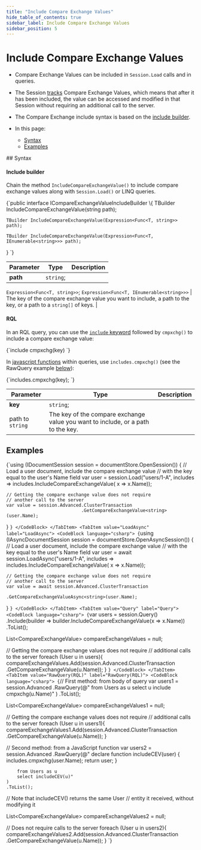 ---
title: "Include Compare Exchange Values"
hide_table_of_contents: true
sidebar_label: Include Compare Exchange Values
sidebar_position: 5
---




# Include Compare Exchange Values
<LanguageSwitcher supportedLanguages={supportedLanguages} />
<LanguageContent language="csharp">

<Admonition type="note" title="Note">

* Compare Exchange Values can be included in `Session.Load` calls and in queries.  

* The Session [tracks](../../../client-api/session/what-is-a-session-and-how-does-it-work.mdx#tracking-changes) 
Compare Exchange Values, which means that after it has been included, the value can 
be accessed and modified in that Session without requiring an additional call to 
the server.  

* The Compare Exchange include syntax is based on the [include builder](../../../client-api/how-to/handle-document-relationships.mdx#includes).  

* In this page:  
  * [Syntax](../../../client-api/operations/compare-exchange/include-compare-exchange.mdx#syntax)  
  * [Examples](../../../client-api/operations/compare-exchange/include-compare-exchange.mdx#examples)  

</Admonition>
## Syntax

#### Include builder

Chain the method `IncludeCompareExchangeValue()` to include compare exchange values 
along with `Session.Load()` or LINQ queries.  

<TabItem value="include_builder" label="include_builder">
<CodeBlock language="csharp">
{`public interface ICompareExchangeValueIncludeBuilder<T, out TBuilder>
\{
    TBuilder IncludeCompareExchangeValue(string path);

    TBuilder IncludeCompareExchangeValue(Expression<Func<T, string>> path);

    TBuilder IncludeCompareExchangeValue(Expression<Func<T, IEnumerable<string>>> path);
\}
`}
</CodeBlock>
</TabItem>

| Parameter | Type | Description |
| - | - | - |
| **path** | `string`;
`Expression<Func<T, string>>`;
`Expression<Func<T, IEnumerable<string>>>` | The key of the compare exchange value you want to include, a path to the key, or a path to a `string[]` of keys. |

#### RQL

In an RQL query, you can use the [`include` keyword](../../../client-api/session/querying/what-is-rql.mdx#include) 
followed by `cmpxchg()` to include a compare exchange value:  

<TabItem value="sql" label="sql">
<CodeBlock language="sql">
{`include cmpxchg(key)
`}
</CodeBlock>
</TabItem>

In [javascript functions](../../../client-api/session/querying/what-is-rql.mdx#declare) within queries, 
use `includes.cmpxchg()` (see the RawQuery example 
[below](../../../client-api/operations/compare-exchange/include-compare-exchange.mdx#examples)):  

<TabItem value="javascript" label="javascript">
<CodeBlock language="javascript">
{`includes.cmpxchg(key);
`}
</CodeBlock>
</TabItem>

| Parameter | Type | Description |
| - | - | - |
| **key** | `string`;
path to `string` | The key of the compare exchange value you want to include, or a path to the key. |



## Examples

<Tabs groupId='languageSyntax'>
<TabItem value="Load" label="Load">
<CodeBlock language="csharp">
{`using (IDocumentSession session = documentStore.OpenSession())
{
    // Load a user document, include the compare exchange value
    // with the key equal to the user's Name field
    var user = session.Load<User>("users/1-A", 
                                  includes => includes.IncludeCompareExchangeValue(
                                      x => x.Name));

    // Getting the compare exchange value does not require
    // another call to the server
    var value = session.Advanced.ClusterTransaction
                                .GetCompareExchangeValue<string>(user.Name);
}
`}
</CodeBlock>
</TabItem>
<TabItem value="LoadAsync" label="LoadAsync">
<CodeBlock language="csharp">
{`using (IAsyncDocumentSession session = documentStore.OpenAsyncSession())
{
    // Load a user document, include the compare exchange value
    // with the key equal to the user's Name field
    var user = await session.LoadAsync<User>("users/1-A", 
                                             includes => includes.IncludeCompareExchangeValue(
                                                 x => x.Name));

    // Getting the compare exchange value does not require
    // another call to the server
    var value = await session.Advanced.ClusterTransaction
                                      .GetCompareExchangeValueAsync<string>(user.Name);
}
`}
</CodeBlock>
</TabItem>
<TabItem value="Query" label="Query">
<CodeBlock language="csharp">
{`var users = session.Query<User>()
    .Include(builder => builder.IncludeCompareExchangeValue(x => x.Name))
    .ToList();

List<CompareExchangeValue<string>> compareExchangeValues = null;

// Getting the compare exchange values does not require
// additional calls to the server
foreach (User u in users){
    compareExchangeValues.Add(session.Advanced.ClusterTransaction
                                  .GetCompareExchangeValue<string>(u.Name));
}
`}
</CodeBlock>
</TabItem>
<TabItem value="RawQuery(RQL)" label="RawQuery(RQL)">
<CodeBlock language="csharp">
{`// First method: from body of query
var users1 = session.Advanced
    .RawQuery<User>(@"
        from Users as u
        select u
        include cmpxchg(u.Name)"
    )
    .ToList();

List<CompareExchangeValue<string>> compareExchangeValues1 = null;

// Getting the compare exchange values does not require
// additional calls to the server
foreach (User u in users1){
    compareExchangeValues1.Add(session.Advanced.ClusterTransaction
                               .GetCompareExchangeValue<string>(u.Name));
}


// Second method: from a JavaScript function
var users2 = session.Advanced
    .RawQuery<User>(@"
        declare function includeCEV(user) {
            includes.cmpxchg(user.Name);
            return user;
        }

        from Users as u
        select includeCEV(u)"
    )
    .ToList();
// Note that includeCEV() returns the same User 
// entity it received, without modifying it

List<CompareExchangeValue<string>> compareExchangeValues2 = null;

// Does not require calls to the server
foreach (User u in users2){
    compareExchangeValues2.Add(session.Advanced.ClusterTransaction
                               .GetCompareExchangeValue<string>(u.Name));
}
`}
</CodeBlock>
</TabItem>
</Tabs>




</LanguageContent>

<!---
### Client API
- [Session Change Tracking](../../../client-api/session/what-is-a-session-and-how-does-it-work#tracking-changes)
- [How to: Handle Document Relationships](../../../client-api/how-to/handle-document-relationships)
- [Compare Exchange Overview](../../../client-api/operations/compare-exchange/overview)

### Indexes
- [Indexing Compare Exchange Values](../../../indexes/indexing-compare-exchange-values)


-->